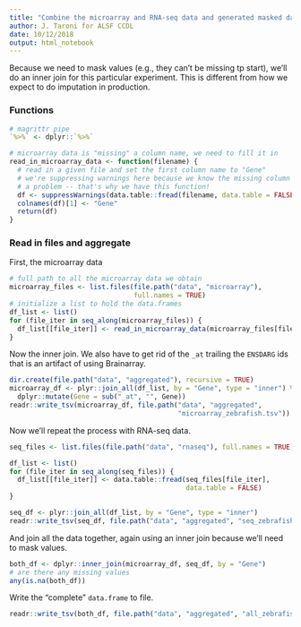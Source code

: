 ```yaml
---
title: "Combine the microarray and RNA-seq data and generated masked data"
author: J. Taroni for ALSF CCDL
date: 10/12/2018
output: html_notebook
---
```


Because we need to mask values (e.g., they can't be missing tp start), we'll do 
an inner join for this particular experiment. 
This is different from how we expect to do imputation in production.

### Functions

```r
# magrittr pipe
`%>%` <- dplyr::`%>%`

# microarray data is "missing" a column name, we need to fill it in
read_in_microarray_data <- function(filename) {
  # read in a given file and set the first column name to "Gene"
  # we're suppressing warnings here because we know the missing column is
  # a problem -- that's why we have this function!
  df <- suppressWarnings(data.table::fread(filename, data.table = FALSE))
  colnames(df)[1] <- "Gene"
  return(df)
}
```

### Read in files and aggregate

First, the microarray data

```r
# full path to all the microarray data we obtain
microarray_files <- list.files(file.path("data", "microarray"), 
                               full.names = TRUE)
# initialize a list to hold the data.frames 
df_list <- list()
for (file_iter in seq_along(microarray_files)) {
  df_list[[file_iter]] <- read_in_microarray_data(microarray_files[file_iter])
}
```

Now the inner join.
We also have to get rid of the `_at` trailing the `ENSDARG` ids that is an
artifact of using Brainarray.

```r
dir.create(file.path("data", "aggregated"), recursive = TRUE)
microarray_df <- plyr::join_all(df_list, by = "Gene", type = "inner") %>%
  dplyr::mutate(Gene = sub("_at", "", Gene))
readr::write_tsv(microarray_df, file.path("data", "aggregated",
                                          "microarray_zebrafish.tsv"))
```

Now we'll repeat the process with RNA-seq data.

```r
seq_files <- list.files(file.path("data", "rnaseq"), full.names = TRUE)

df_list <- list()
for (file_iter in seq_along(seq_files)) {
  df_list[[file_iter]] <- data.table::fread(seq_files[file_iter],
                                            data.table = FALSE)
}

seq_df <- plyr::join_all(df_list, by = "Gene", type = "inner")
readr::write_tsv(seq_df, file.path("data", "aggregated", "seq_zebrafish.tsv"))
```

And join all the data together, again using an inner join because we'll need
to mask values.

```r
both_df <- dplyr::inner_join(microarray_df, seq_df, by = "Gene")
# are there any missing values
any(is.na(both_df))
```

Write the "complete" `data.frame` to file.

```r
readr::write_tsv(both_df, file.path("data", "aggregated", "all_zebrafish.tsv"))
```


